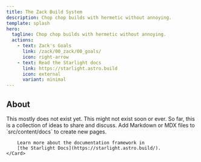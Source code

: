 ```yaml
---
title: The Zack Build System
description: Chop chop builds with hermetic without annoying.
template: splash
hero:
  tagline: Chop chop builds with hermetic without annoying.
  actions:
    - text: Zack's Goals
      link: /zack/00_zack/00_goals/
      icon: right-arrow
    - text: Read the Starlight docs
      link: https://starlight.astro.build
      icon: external
      variant: minimal
---
```



## About

<CardGrid>
	<Card title="Vaporware" icon="warning">
		This mostly does not exist yet. This might not exist soon or ever.
        So far, this is a collection of ideas to share and discuss.
	</Card>
	<Card title="Contribute to the docs" icon="add-document">
        Add Markdown or MDX files to `src/content/docs` to create new pages.

		Learn more about the documentation framework in
        [the Starlight Docs](https://starlight.astro.build/).
	</Card>
</CardGrid>
